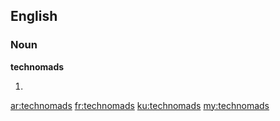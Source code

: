 ==English==

===Noun===
'''technomads'''

# {{plural of|technomad}}

[[ar:technomads]]
[[fr:technomads]]
[[ku:technomads]]
[[my:technomads]]